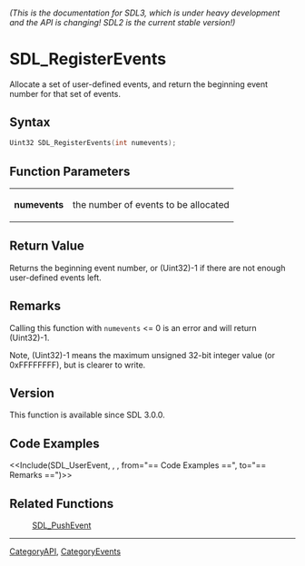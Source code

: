 ====== (This is the documentation for SDL3, which is under heavy development and the API is changing! SDL2 is the current stable version!) ======
= SDL_RegisterEvents =

Allocate a set of user-defined events, and return the beginning event number for that set of events.

== Syntax ==

<syntaxhighlight lang='c'>
Uint32 SDL_RegisterEvents(int numevents);
</syntaxhighlight>

== Function Parameters ==

{|
|'''numevents'''
|the number of events to be allocated
|}

== Return Value ==

Returns the beginning event number, or (Uint32)-1 if there are not enough
user-defined events left.

== Remarks ==

Calling this function with <code>numevents</code> <= 0 is an error and will
return (Uint32)-1.

Note, (Uint32)-1 means the maximum unsigned 32-bit integer value (or
0xFFFFFFFF), but is clearer to write.

== Version ==

This function is available since SDL 3.0.0.

== Code Examples ==

<<Include(SDL_UserEvent, , , from="== Code Examples ==", to="== Remarks ==")>>

== Related Functions ==

:[[SDL_PushEvent]]

----
[[CategoryAPI]], [[CategoryEvents]]


